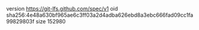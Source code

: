 version https://git-lfs.github.com/spec/v1
oid sha256:4e48a630bf965ae6c3ff03a2d4adba626ebd8a3ebc666fad09cc1fa99829803f
size 152980
